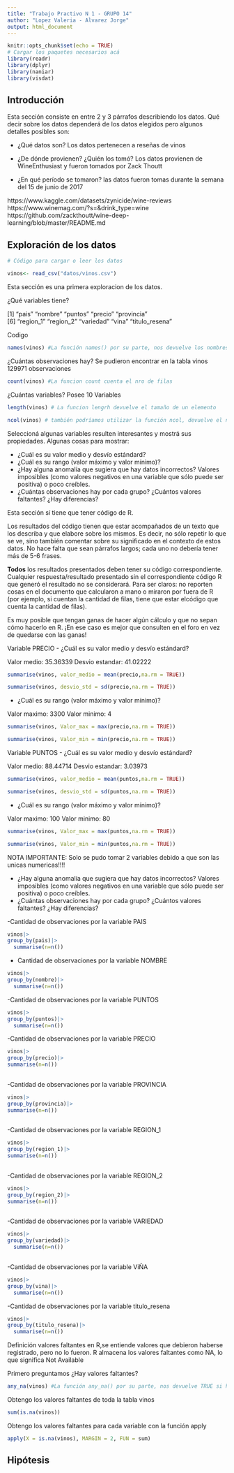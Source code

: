 ```yaml
---
title: "Trabajo Practivo N 1 - GRUPO 14"
author: "Lopez Valeria - Alvarez Jorge"
output: html_document
---
```



```r
knitr::opts_chunk$set(echo = TRUE)
# Cargar los paquetes necesarios acá
library(readr)
library(dplyr)
library(naniar)
library(visdat)
```


## Introducción


Esta sección consiste en entre 2 y 3 párrafos describiendo los datos.
Qué decir sobre los datos dependerá de los datos elegidos pero algunos detalles posibles son:

-   ¿Qué datos son? 
Los datos pertenecen a reseñas de vinos

-   ¿De dónde provienen? ¿Quién los tomó?
Los datos provienen de WineEnthusiast y fueron tomados por Zack Thoutt 
-   ¿En qué período se tomaron?
las datos fueron tomas durante la semana del 15 de junio de 2017

https://www.kaggle.com/datasets/zynicide/wine-reviews
https://www.winemag.com/?s=&drink_type=wine
https://github.com/zackthoutt/wine-deep-learning/blob/master/README.md



## Exploración de los datos
```r
# Código para cargar o leer los datos

vinos<- read_csv("datos/vinos.csv")
```

Esta sección es una primera exploracion de los datos.

¿Qué variables tiene?

 [1] "pais"          "nombre"        "puntos"        "precio"        "provincia"    
 [6] "region_1"      "region_2"      "variedad"      "vina"          "titulo_resena"

Codigo 
```r
names(vinos) #La función names() por su parte, nos devuelve los nombres de las variables
```


¿Cuántas observaciones hay?
Se pudieron encontrar en la tabla vinos 129971 observaciones

```r
count(vinos) #La funcion count cuenta el nro de filas
```



¿Cuántas variables? Posee 10 Variables 

```r
length(vinos) # La funcion lengrh devuelve el tamaño de un elemento
```

```r
ncol(vinos) # también podríamos utilizar la función ncol, devuelve el número de columnas de una matriz.
```


Seleccioná algunas variables resulten interesantes y mostrá sus propiedades.
Algunas cosas para mostrar:

-   ¿Cuál es su valor medio y desvío estándard?
-   ¿Cuál es su rango (valor máximo y valor mínimo)?
-   ¿Hay alguna anomalía que sugiera que hay datos incorrectos? Valores imposibles (como valores negativos en una variable que sólo puede ser positiva) o poco creíbles.
-   ¿Cuántas observaciones hay por cada grupo? ¿Cuántos valores faltantes? ¿Hay diferencias?

Esta sección sí tiene que tener código de R.

Los resultados del código tienen que estar acompañados de un texto que los describa y que elabore sobre los mismos.
Es decir, no sólo repetir lo que se ve, sino también comentar sobre su significado en el contexto de estos datos.
No hace falta que sean párrafos largos; cada uno no debería tener más de 5-6 frases.

**Todos** los resultados presentados deben tener su código correspondiente.
Cualquier respuesta/resultado presentado sin el correspondiente código R que generó el resultado no se considerará.
Para ser claros: no reporten cosas en el documento que calcularon a mano o miraron por fuera de R (por ejemplo, si cuentan la cantidad de filas, tiene que estar elcódigo que cuenta la cantidad de filas).

Es muy posible que tengan ganas de hacer algún cálculo y que no sepan cómo hacerlo en R.
¡En ese caso es mejor que consulten en el foro en vez de quedarse con las ganas!


Variable PRECIO
-   ¿Cuál es su valor medio y desvío estándard?

Valor medio: 35.36339
Desvio estandar: 41.02222
```r
summarise(vinos, valor_medio = mean(precio,na.rm = TRUE))

```

```r
summarise(vinos, desvio_std = sd(precio,na.rm = TRUE))
```


-   ¿Cuál es su rango (valor máximo y valor mínimo)?

Valor maximo: 3300
Valor minimo: 4

```r
summarise(vinos, Valor_max = max(precio,na.rm = TRUE))
```


```r
summarise(vinos, Valor_min = min(precio,na.rm = TRUE))
```


Variable PUNTOS
-   ¿Cuál es su valor medio y desvío estándard?

Valor medio: 88.44714
Desvio estandar: 3.03973
```r
summarise(vinos, valor_medio = mean(puntos,na.rm = TRUE))

```


```r
summarise(vinos, desvio_std = sd(puntos,na.rm = TRUE))
```


-   ¿Cuál es su rango (valor máximo y valor mínimo)?

Valor maximo: 100
Valor minimo: 80

```r
summarise(vinos, Valor_max = max(puntos,na.rm = TRUE))
```


```r
summarise(vinos, Valor_min = min(puntos,na.rm = TRUE))
```


NOTA IMPORTANTE: Solo se pudo tomar 2 variables debido a que son las unicas numericas!!!!

-   ¿Hay alguna anomalía que sugiera que hay datos incorrectos? Valores imposibles (como valores negativos en una variable que sólo puede ser positiva) o poco creíbles.
-   ¿Cuántas observaciones hay por cada grupo? ¿Cuántos valores faltantes? ¿Hay diferencias?


-Cantidad de observaciones por la variable PAIS

```r
vinos|>
group_by(pais)|>
  summarise(n=n())
```


- Cantidad de observaciones por la variable NOMBRE
```r
vinos|>
group_by(nombre)|>
  summarise(n=n())
```


-Cantidad de observaciones por la variable PUNTOS

```r
vinos|>
group_by(puntos)|>
  summarise(n=n())

```


-Cantidad de observaciones por la variable PRECIO

```r
vinos|>
group_by(precio)|>
summarise(n=n())
  
```

-Cantidad de observaciones por la variable PROVINCIA

```r
vinos|>
group_by(provincia)|>
summarise(n=n())
  
```

-Cantidad de observaciones por la variable REGION_1

```r
vinos|>
group_by(region_1)|>
summarise(n=n())
  
```


-Cantidad de observaciones por la variable REGION_2

```r
vinos|>
group_by(region_2)|>
summarise(n=n())
  
```


-Cantidad de observaciones por la variable VARIEDAD

```r
vinos|>
group_by(variedad)|>
  summarise(n=n())
  
```

-Cantidad de observaciones por la variable ViÑA
```r
vinos|>
group_by(vina)|>
  summarise(n=n())
```


-Cantidad de observaciones por la variable titulo_resena
```r
vinos|>
group_by(titulo_resena)|>
  summarise(n=n())
```
Definición valores faltantes en R,se entiende valores que debieron haberse registrado, pero no lo fueron. R almacena los valores faltantes como NA, lo que significa Not Available

Primero preguntamos ¿Hay valores faltantes?

```r
any_na(vinos) #La función any_na() por su parte, nos devuelve TRUE si hay valores faltantes
```
Obtengo los valores faltantes de toda la tabla vinos

```r
sum(is.na(vinos))

```

Obtengo los valores faltantes para cada variable con la función apply

```r
apply(X = is.na(vinos), MARGIN = 2, FUN = sum)
```

## Hipótesis


